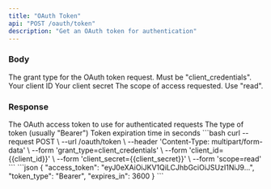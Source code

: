 ```yaml
---
title: "OAuth Token"
api: "POST /oauth/token"
description: "Get an OAuth token for authentication"
---
```


### Body

<ParamField body="grant_type" type="string" required>
  The grant type for the OAuth token request. Must be "client_credentials".
</ParamField>

<ParamField body="client_id" type="string" required>
  Your client ID
</ParamField>

<ParamField body="client_secret" type="string" required>
  Your client secret
</ParamField>

<ParamField body="scope" type="string" required>
  The scope of access requested. Use "read".
</ParamField>

### Response

<ResponseField name="access_token" type="string">
  The OAuth access token to use for authenticated requests
</ResponseField>

<ResponseField name="token_type" type="string">
  The type of token (usually "Bearer")
</ResponseField>

<ResponseField name="expires_in" type="number">
  Token expiration time in seconds
</ResponseField>

<RequestExample>
```bash
curl --request POST \
  --url /oauth/token \
  --header 'Content-Type: multipart/form-data' \
  --form 'grant_type=client_credentials' \
  --form 'client_id={{client_id}}' \
  --form 'client_secret={{client_secret}}' \
  --form 'scope=read'
```
</RequestExample>

<ResponseExample>
```json
{
  "access_token": "eyJ0eXAiOiJKV1QiLCJhbGciOiJSUzI1NiJ9...",
  "token_type": "Bearer",
  "expires_in": 3600
}
```
</ResponseExample> 